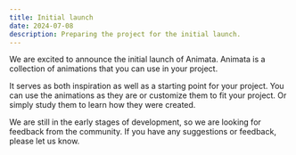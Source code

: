 ```yaml
---
title: Initial launch
date: 2024-07-08
description: Preparing the project for the initial launch.
---
```


We are excited to announce the initial launch of Animata. Animata is a collection of animations that you can use in your project.

It serves as both inspiration as well as a starting point for your project. You can use the animations as they are or customize them to fit your project. Or simply study them to learn how they were created.

We are still in the early stages of development, so we are looking for feedback from the community. If you have any suggestions or feedback, please let us know.
